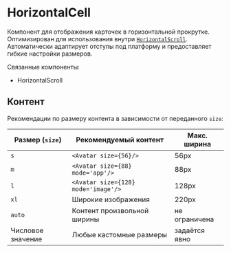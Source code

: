 <Overview>

# HorizontalCell

Компонент для отображения карточек в горизонтальной прокрутке. Оптимизирован для использования внутри [`HorizontalScroll`](#!/HorizontalScroll).
Автоматически адаптирует отступы под платформу и предоставляет гибкие настройки размеров.

Связанные компоненты:

- HorizontalScroll

</Overview>

## Контент

Рекомендации по размеру контента в зависимости от переданного `size`:

| Размер (`size`)   | Рекомендуемый контент               | Макс. ширина  |
| ----------------- | ----------------------------------- | ------------- |
| `s`               | `<Avatar size={56}/>`               | 56px          |
| `m`               | `<Avatar size={88} mode='app'/>`    | 88px          |
| `l`               | `<Avatar size={128} mode='image'/>` | 128px         |
| `xl`              | Широкие изображения                 | 220px         |
| `auto`            | Контент произвольной ширины         | не ограничена |
| Числовое значение | Любые кастомные размеры             | задаётся явно |
